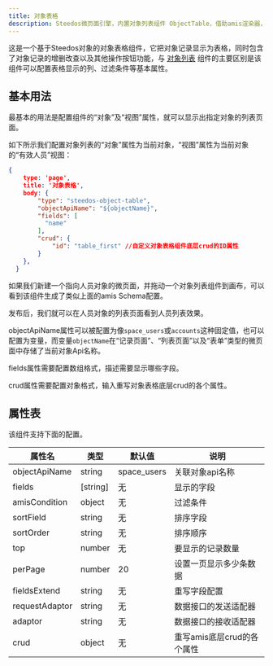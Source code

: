 ```yaml
---
title: 对象表格
description: Steedos微页面引擎，内置对象列表组件 ObjectTable，借助amis渲染器，可以帮助开发人员快速生成一个功能完善的对象表格组件。
---
```


这是一个基于Steedos对象的对象表格组件，它把对象记录显示为表格，同时包含了对象记录的增删改查以及其他操作按钮功能，与 [对象列表](./object_listview) 组件的主要区别是该组件可以配置表格显示的列、过滤条件等基本属性。

## 基本用法

最基本的用法是配置组件的“对象”及“视图”属性，就可以显示出指定对象的列表页面。

如下所示我们配置对象列表的“对象”属性为当前对象，“视图”属性为当前对象的“有效人员”视图：

```json
{
    type: 'page',
    title: '对象表格',
    body: {
        "type": "steedos-object-table",
        "objectApiName": "${objectName}",
        "fields": [
          "name"
        ],
        "crud": {
            "id": "table_first" //自定义对象表格组件底层crud的ID属性
        }
    },
  }
```

如果我们新建一个指向人员对象的微页面，并拖动一个对象列表组件到画布，可以看到该组件生成了类似上面的amis Schema配置。

发布后，我们就可以在人员对象的列表页面看到人员列表效果。

objectApiName属性可以被配置为像`space_users`或`accounts`这种固定值，也可以配置为变量，而变量`objectName`在“记录页面”、“列表页面”以及“表单”类型的微页面中存储了当前对象Api名称。

fields属性需要配置数组格式，描述需要显示哪些字段。

crud属性需要配置对象格式，输入重写对象表格底层crud的各个属性。

## 属性表

该组件支持下面的配置。

| 属性名 | 类型 | 默认值 | 说明 |
|----|----|----|----|
| objectApiName | string | space_users | 关联对象api名称 |
| fields | [string] | 无 | 显示的字段 |
| amisCondition | object | 无 | 过滤条件 |
| sortField | string | 无 | 排序字段 |
| sortOrder | string | 无 | 排序顺序 |
| top | number | 无 | 要显示的记录数量 |
| perPage | number | 20 | 设置一页显示多少条数据 |
| fieldsExtend | string | 无 | 重写字段配置 |
| requestAdaptor | string | 无 | 数据接口的发送适配器 |
| adaptor | string | 无 | 数据接口的接收适配器 |
| crud | object | 无 | 重写amis底层crud的各个属性 |

<!--
| actions | [string] | 无 | 操作 |
| enableInlineEdit | boolean | false | 启用内联编辑 |
| enableActions | boolean | false | 显示列表视图操作栏 |
-->
<!--
#### columns属性表

| 属性名 | 类型 | 默认值 | 说明 |
|----|----|----|----|
| field | string | 无 | 字段api名称 |
-->
